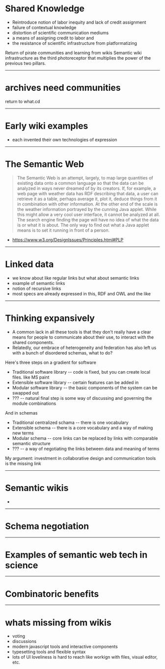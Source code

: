 
# Shared Knowledge

* Reintroduce notion of labor inequity and lack of credit assignment
* failure of contextual knowledge
* distortion of scientific communication mediums
* a means of assigning credit to labor and
* the resistance of scientific infrastructure from platformatizing

Return of pirate communities and learning from wikis
Semantic wiki infrastructure as the third photoreceptor that
multiplies the power of the previous two pillars.

---

# archives need communities

return to what.cd

---

# Early wiki examples

* each invented their own technologies of expression

---

# The Semantic Web

> The Semantic Web is an attempt, largely, to map large quantities of
existing data onto a common language so that the data can be analyzed
in ways never dreamed of by its creators. If, for example, a web page
with weather data has RDF describing that data, a user can retrieve it
as a table, perhaps average it, plot it, deduce things from it in
combination with other information. At the other end of the scale is
the weather information portrayed by the cunning Java applet.
While this might allow a very cool user interface, it cannot be
analyzed at all. The search engine finding the page will have no
idea of what the data is or what it is about. The only way to find
out what a Java applet means is to set it running in front of a person.
- https://www.w3.org/DesignIssues/Principles.html#PLP

---


# Linked data

* we know about like regular links but what about semantic links
* example of semantic links
* notion of recursive links
* most specs are already expressed in this, RDF and OWL and the like

---

# Thinking expansively

* A common lack in all these tools is that they don't really have a clear means for
  people to communicate about their use, to interact with the shared components.
* Relatedly, our embrace of heterogeneity and federation has also left us with
  a bunch of disordered schemas, what to do?

Here's three steps on a gradient for software
* Traditional software library -- code is fixed, but you can create local files. like MS paint
* Extensible software library -- certain features can be added in
* Modular software library -- the basic components of the system can be swapped out
* ??? -- natural final step is some way of discussing and governing the module combinations

And in schemas
* Traditional centralized schama -- there is one vocabulary
* Extensible schema -- there is a core vocabulary and a way of making new terms
* Modular schema -- core links can be replaced by links with comparable semantic structure
* ??? -- a way of negotiating the links between data and meaning of terms


My argument: investment in collaborative design and communication tools is the missing link

---

# Semantic wikis

*

---

# Schema negotiation

---

# Examples of semantic web tech in science

---

# Combinatoric benefits


---

# whats missing from wikis

* voting
* discussions
* modern javascript tools and interactive components
* typesetting tools and flexible syntax
* lots of UI loveliness is hard to reach like workign with files, visual editor, etc.

